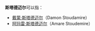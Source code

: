'''斯塔德迈尔'''可以指：
*[[戴蒙·斯塔德迈尔|戴蒙·斯塔德迈尔]]（Damon Stoudamire）
*[[阿玛雷·斯塔德迈尔|阿玛雷·斯塔德迈尔]]（Amare Stoudemire）
{{disambig|Cat=五字人名消歧义}}